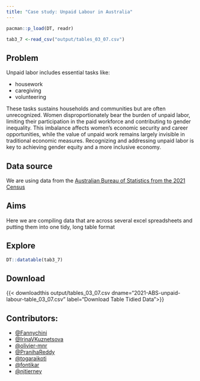 ```yaml
---
title: "Case study: Unpaid Labour in Australia"
---
```


```r
pacman::p_load(DT, readr)

tab3_7 <-read_csv("output/tables_03_07.csv")
```


## Problem

Unpaid labor includes essential tasks like:

- housework
- caregiving
- volunteering

These tasks sustains households and communities but are often unrecognized. Women disproportionately bear the burden of unpaid labor, limiting their participation in the paid workforce and contributing to gender inequality. This imbalance affects women's economic security and career opportunities, while the value of unpaid work remains largely invisible in traditional economic measures. Recognizing and addressing unpaid labor is key to achieving gender equity and a more inclusive economy.

## Data source

We are using data from the [Australian Bureau of Statistics from the 2021 Census](https://www.abs.gov.au/census/guide-census-data/census-dictionary/2021/variables-topic/unpaid-work-and-care/unpaid-domestic-work-number-hours-domp)

## Aims

Here we are compiling data that are across several excel spreadsheets and putting them into one tidy, long table format

## Explore 

```r
DT::datatable(tab3_7)
```

## Download

{{< downloadthis output/tables_03_07.csv dname="2021-ABS-unpaid-labour-table_03_07.csv" label="Download Table Tidied Data">}}


## Contributors: 

- [@Fannychini](https://github.com/Fannychini)
- [@IrinaVKuznetsova](https://github.com/IrinaVKuznetsova)
- [@olivier-mnr](https://github.com/olivier-mnr)
- [@PranihaReddy](https://github.com/PranihaReddy)
- [@togaraikoti](https://github.com/togaraikoti)
- [@fontikar](https://github.com/fontikar)
- [@njtierney](https://github.com/njtierney/)

